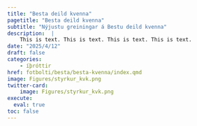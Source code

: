 ```yaml
---
title: "Besta deild kvenna"
pagetitle: "Besta deild kvenna"
subtitle: "Nýjustu greiningar á Bestu deild kvenna"
description:  |
    This is text. This is text. This is text. This is text. 
date: "2025/4/12"
draft: false
categories:
    - íþróttir
href: fotbolti/besta/besta-kvenna/index.qmd
image: Figures/styrkur_kvk.png
twitter-card:
    image: Figures/styrkur_kvk.png
execute: 
  eval: true
toc: false
---
```

